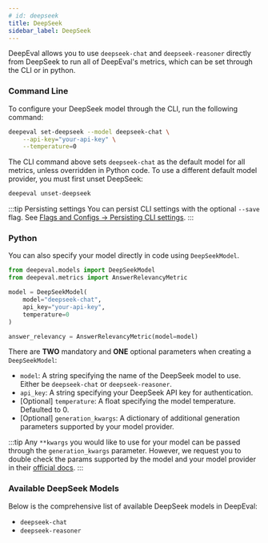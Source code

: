 ```yaml
---
# id: deepseek
title: DeepSeek
sidebar_label: DeepSeek
---
```


DeepEval allows you to use `deepseek-chat` and `deepseek-reasoner` directly from DeepSeek to run all of DeepEval's metrics, which can be set through the CLI or in python.

### Command Line

To configure your DeepSeek model through the CLI, run the following command:

```bash
deepeval set-deepseek --model deepseek-chat \
    --api-key="your-api-key" \
    --temperature=0
```

The CLI command above sets `deepseek-chat` as the default model for all metrics, unless overridden in Python code. To use a different default model provider, you must first unset DeepSeek:

```bash
deepeval unset-deepseek
```

:::tip Persisting settings
You can persist CLI settings with the optional `--save` flag.
See [Flags and Configs -> Persisting CLI settings](/docs/evaluation-flags-and-configs#persisting-cli-settings-with---save).
:::

### Python

You can also specify your model directly in code using `DeepSeekModel`.

```python
from deepeval.models import DeepSeekModel
from deepeval.metrics import AnswerRelevancyMetric

model = DeepSeekModel(
    model="deepseek-chat",
    api_key="your-api-key",
    temperature=0
)

answer_relevancy = AnswerRelevancyMetric(model=model)
```

There are **TWO** mandatory and **ONE** optional parameters when creating a `DeepSeekModel`:

- `model`: A string specifying the name of the DeepSeek model to use. Either be `deepseek-chat` or `deepseek-reasoner`.
- `api_key`: A string specifying your DeepSeek API key for authentication.
- [Optional] `temperature`: A float specifying the model temperature. Defaulted to 0.
- [Optional] `generation_kwargs`: A dictionary of additional generation parameters supported by your model provider.

:::tip
Any `**kwargs` you would like to use for your model can be passed through the `generation_kwargs` parameter. However, we request you to double check the params supported by the model and your model provider in their [official docs](https://api-docs.deepseek.com/api/create-chat-completion#request).
:::

### Available DeepSeek Models

Below is the comprehensive list of available DeepSeek models in DeepEval:

- `deepseek-chat`
- `deepseek-reasoner`
